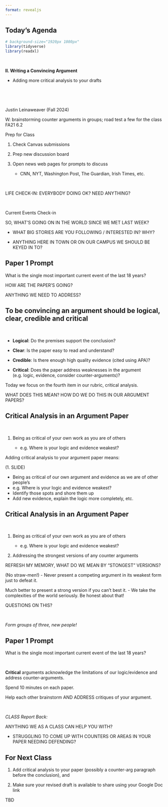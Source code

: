 ```yaml
---
format: revealjs
---
```



## Today's Agenda {background-image="Images/background-news_v2.png" .center}

```r
# background-size="1920px 1080px"
library(tidyverse)
library(readxl)
```

<br>

::: {.r-fit-text}
**II. Writing a Convincing Argument**

- Adding more critical analysis to your drafts
:::

<br>

<br>

::: r-stack
Justin Leinaweaver (Fall 2024)
:::

::: notes
W: brainstorming counter arguments in groups; road test a few for the class FA21 6.2


Prep for Class

1. Check Canvas submissions

2. Prep new discussion board

3. Open news web pages for prompts to discuss
    - CNN, NYT, Washington Post, The Guardian, Irish Times, etc.

<br>

LIFE CHECK-IN: EVERYBODY DOING OK? NEED ANYTHING?

<br>

Current Events Check-in

SO, WHAT'S GOING ON IN THE WORLD SINCE WE MET LAST WEEK?

- WHAT BIG STORIES ARE YOU FOLLOWING / INTERESTED IN? WHY?

- ANYTHING HERE IN TOWN OR ON OUR CAMPUS WE SHOULD BE KEYED IN TO?
:::



## Paper 1 Prompt {background-image="Images/background-gentle_lines_v3.png" .center}

What is the single most important current event of the last 18 years?

::: notes

HOW ARE THE PAPER'S GOING?

ANYTHING WE NEED TO ADDRESS?

:::



## To be convincing an argument should be logical, clear, credible and critical {background-image="Images/background-gentle_lines_v3.png" .center}

<br>

- **Logical**: Do the premises support the conclusion?

- **Clear**: Is the paper easy to read and understand?

- **Credible**: Is there enough high quality evidence (cited using APA)?

- **Critical**: Does the paper address weaknesses in the argument (e.g. logic, evidence, consider counter-arguments)?

::: notes

Today we focus on the fourth item in our rubric, critical analysis.

WHAT DOES THIS MEAN? HOW DO WE DO THIS IN OUR ARGUMENT PAPERS?

:::



## Critical Analysis in an Argument Paper {background-image="Images/background-gentle_lines_v3.png" .center}

<br>
 
1. Being as critical of your own work as you are of others

    - e.g. Where is your logic and evidence weakest?

::: notes

Adding critical analysis to your argument paper means:

(1. SLIDE)

- Being as critical of our own argument and evidence as we are of other people's
- e.g. Where is your logic and evidence weakest?
- Identify those spots and shore them up
- Add new evidence, explain the logic more completely, etc.

:::


## Critical Analysis in an Argument Paper {background-image="Images/background-gentle_lines_v3.png" .center}

<br>
 
1. Being as critical of your own work as you are of others

    - e.g. Where is your logic and evidence weakest?

2. Addressing the strongest versions of any counter arguments

::: notes

REFRESH MY MEMORY, WHAT DO WE MEAN BY "STONGEST" VERSIONS?

(No straw-men!)
- Never present a competing argument in its weakest form just to defeat it.

Much better to present a strong version if you can't best it.
- We take the complexities of the world seriously. Be honest about that!

QUESTIONS ON THIS?

<br>

*Form groups of three, new people!*

:::



## Paper 1 Prompt {background-image="Images/background-gentle_lines_v3.png" .center}

What is the single most important current event of the last 18 years?

<br>

**Critical** arguments acknowledge the limitations of our logic/evidence and address counter-arguments.

::: notes

Spend 10 minutes on each paper.

Help each other brainstorm AND ADDRESS critiques of your argument.

<br>

*CLASS Report Back:*

ANYTHING WE AS A CLASS CAN HELP YOU WITH?

- STRUGGLING TO COME UP WITH COUNTERS OR AREAS IN YOUR PAPER NEEDING DEFENDING?

:::


## For Next Class {background-image="Images/background-blue_triangles_flipped.png" .center}

1. Add critical analysis to your paper (possibly a counter-arg paragraph before the conclusion), and 

2. Make sure your revised draft is available to share using your Google Doc link

::: notes

TBD

:::


